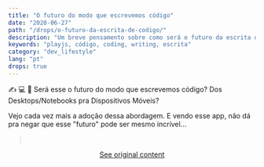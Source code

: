 ```yaml
---
title: "O futuro do modo que escrevemos código"
date: "2020-06-27"
path: "/drops/o-futuro-da-escrita-de-codigo/"
description: "Um breve pensamento sobre como será o futuro da escrita de código."
keywords: "playjs, código, coding, writing, escrita"
category: "dev_lifestyle"
lang: "pt"
drops: true
---
```


<div class="drop">

✍️ 💻 📱 Será esse o futuro do modo que escrevemos código? Dos Desktops/Notebooks pra Dispositivos Móveis?

Vejo cada vez mais a adoção dessa abordagem. E vendo esse app, não dá pra negar que esse "futuro" pode ser mesmo incrível...

<div class="default_mb">
<blockquote class="twitter-tweet"><a style="border: 0;text-decoration: none;" href="https://twitter.com/playdotjs/status/1264970990746062849?ref_src=twsrc%5Etfw">&nbsp;</a></blockquote><script async src="https://platform.twitter.com/widgets.js" charset="utf-8"></script>
</div>

<center class="center-original-content">
<a href="https://twitter.com/obetomuniz/status/1277035095975755776" target="_blank" rel="noopener noreferrer">See original content</a>
</center>

</div>
